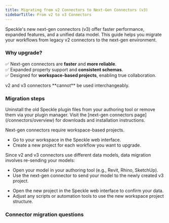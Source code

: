 ```yaml
---
title: Migrating from v2 Connectors to Next-Gen Connectors (v3)
sidebarTitle: From v2 to v3 Connectors
---
```


Speckle's new next-gen connectors (v3) offer faster performance, expanded features, and a unified data model. This guide helps you migrate your workflows from legacy v2 connectors to the next-gen environment.

### Why upgrade?

✅ Next-gen connectors are **faster** and **more reliable**.  
✅ Expanded property support and **consistent schemas**.  
✅ Designed for **workspace-based projects**, enabling true collaboration.

<Warning>
  v2 and v3 connectors **cannot** be used interchangeably.
</Warning>  

### Migration steps

<Steps>
<Step title="Remove legacy v2 connectors">  
Uninstall the old Speckle plugin files from your authoring tool or remove them via your plugin manager.
</Step>

<Step title="Install next-gen (v3) connectors">  
Visit the [next-gen connectors page](/connectors/overview) for downloads and installation instructions.
</Step>

<Step title="Create workspace projects">

Next-gen connectors require workspace-based projects.  
- Go to your workspace in the Speckle web interface.  
- Create a new project for each workflow you want to upgrade.
</Step>

<Step title="Re-send data using next-gen connectors">

Since v2 and v3 connectors use different data models, data migration involves re-sending your models:  
- Open your model in your authoring tool (e.g., Revit, Rhino, SketchUp).  
- Use the next-gen connector to send your model to the newly created v3 project.
</Step>

<Step title="Validate and adjust workflows">

- Open the new project in the Speckle web interface to confirm your data.  
- Adjust any scripts or automation tools to use the new workspace project structure.
</Step>

</Steps>


### Connector migration questions


<ConnectorMigration />
